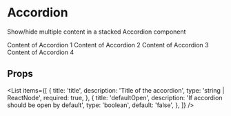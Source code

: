
# Accordion

Show/hide multiple content in a stacked Accordion component

<AccordionGroup>
	<Accordion defaultOpen={true} title='Accordion 1'>
		Content of Accordion 1
	</Accordion>
	<Accordion title='Accordion 2'>Content of Accordion 2</Accordion>
	<Accordion title='Accordion 3'>Content of Accordion 3</Accordion>
	<Accordion title='Accordion 4'>Content of Accordion 4</Accordion>
</AccordionGroup>

## Props

<List
	items={[
		{
			title: 'title',
			description: 'Title of the accordion',
			type: 'string | ReactNode',
			required: true,
		},
		{
			title: 'defaultOpen',
			description: 'If accordion should be open by default',
			type: 'boolean',
			default: 'false',
		},
	]}
/>
